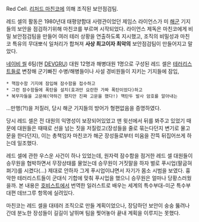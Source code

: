Red Cell. [[리처드 마친코]]에 의해 조직된 보안점검팀.

레드 셀의 활동은 1980년대 태평양함대 사령관이었던 제임스 라이언스가 미 [[해군]] 기지들의 보안을 점검하기위해 마친코를 부르며 시작되었다. 라이언스 제독은 마친코에게 비밀 보안점검팀을 만들어 여러 테러 상황을 연출하도록 지시했고, 조직의 비밀성과 마친코 특유의 무대뽀식 일처리가 합쳐져 '''사상 최고이자 최악의''' 보안점검팀이 만들어지고 말았다.

[[네이비 씰]] 6팀(현 [[DEVGRU]]) 대원 12명과 해병대원 1명으로 구성된 레드 셀은 [[테러리스트]]들로 변장해 군기빠진 수병/해병들이나 사설 경비원들이 지키는 기지들에 잠입,

 * 핵잠수함 기지에 잠입해 잠수함을 접수하고
 * 그런 잠수함들에 폭탄을 설치(효과만 요란한 가짜 폭탄이었다)하고
 * 복무자들을 고문해(약하긴 했지만 진짜 고문을 했다!) 핵탄두 발사 암호를 알아내는

...만행(?!)을 저질러, 당시 해군 기지들의 방어가 형편없음을 증명하였다.

당시 레드 셀은 전 대원의 익명성이 보장되어있었고 맨 윗선에서 뒤를 봐주고 있었기 때문에 대원들은 때때로 선을 넘는 짓을 저질렀고(장성들을 줄로 묶는다던지 변기로 물고문을 한다던지), 이는 총책임자 마친코가 해군 장성들로부터 미움을 잔뜩 뒤집어쓰게 하는데 일조했다.

레드 셀에 관한 우스운 사건이 하나 있었는데, 원자력 잠수함을 점거한 레드 셀 대원들이 승무원을 협박하면서 무장상태를 물었는데 승무원이 거짓말을 하자 벌로 푸시업(팔굽혀펴기)를 시켰다(...) 제대로 안하자 그게 푸시업이냐면서 자기가 몸소 시범을 보였다. 흉악한 테러리스트들이 군대식 기합에 맞춰 푸시업을 했으니 승무원은 얼마나 당황스러웠을까.
본 내용은 [[호비스트]]에서 번역한 일러스트로 배우는 세계의 특수부대-미군 특수부대편 데브그루 항목에 실려있다.

마친코는 레드 셀을 대테러 조직으로 만들 계획이었으나, 장담하던 보안이 숭숭 뚫려나간데 분노한 장성들이 길길이 날뛰며 팀을 찢어놓아 끝내 계획을 이루지는 못했다.
